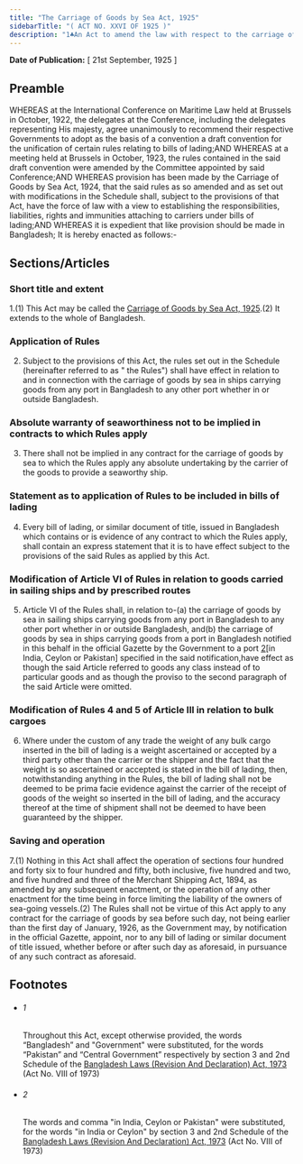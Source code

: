 ```yaml
---
title: "The Carriage of Goods by Sea Act, 1925"
sidebarTitle: "( ACT NO. XXVI OF 1925 )"
description: "1♣An Act to amend the law with respect to the carriage of goods by sea."
---
```


**Date of Publication:** [ 21st September, 1925 ]

## Preamble

WHEREAS at the International Conference on Maritime Law held at Brussels in October, 1922, the delegates at the Conference, including the delegates representing His majesty, agree unanimously to recommend their respective Governments to adopt as the basis of a convention a draft convention for the unification of certain rules relating to bills of lading;AND WHEREAS at a meeting held at Brussels in October, 1923, the rules contained in the said draft convention were amended by the Committee appointed by said Conference;AND WHEREAS provision has been made by the Carriage of Goods by Sea Act, 1924, that the said rules as so amended and as set out with modifications in the Schedule shall, subject to the provisions of that Act, have the force of law with a view to establishing the responsibilities, liabilities, rights and immunities attaching to carriers under bills of lading;AND WHEREAS it is expedient that like provision should be made in Bangladesh; It is hereby enacted as follows:-

## Sections/Articles

### Short title and extent

1.(1) This Act may be called the [Carriage of Goods by Sea Act, 1925](/act-137.html "Carriage of Goods by Sea Act, 1925").(2) It extends to the whole of Bangladesh.

### Application of Rules

2. Subject to the provisions of this Act, the rules set out in the Schedule (hereinafter referred to as " the Rules") shall have effect in relation to and in connection with the carriage of goods by sea in ships carrying goods from any port in Bangladesh to any other port whether in or outside Bangladesh.

### Absolute warranty of seaworthiness not to be implied in contracts to which Rules apply

3. There shall not be implied in any contract for the carriage of goods by sea to which the Rules apply any absolute undertaking by the carrier of the goods to provide a seaworthy ship.

### Statement as to application of Rules to be included in bills of lading

4. Every bill of lading, or similar document of title, issued in Bangladesh which contains or is evidence of any contract to which the Rules apply, shall contain an express statement that it is to have effect subject to the provisions of the said Rules as applied by this Act.

### Modification of Article VI of Rules in relation to goods carried in sailing ships and by prescribed routes

5. Article VI of the Rules shall, in relation to-(a) the carriage of goods by sea in sailing ships carrying goods from any port in Bangladesh to any other port whether in or outside Bangladesh, and(b) the carriage of goods by sea in ships carrying goods from a port in Bangladesh notified in this behalf in the official Gazette by the Government to a port [2](1)[in India, Ceylon or Pakistan] specified in the said notification,have effect as though the said Article referred to goods any class instead of to particular goods and as though the proviso to the second paragraph of the said Article were omitted.

### Modification of Rules 4 and 5 of Article III in relation to bulk cargoes

6. Where under the custom of any trade the weight of any bulk cargo inserted in the bill of lading is a weight ascertained or accepted by a third party other than the carrier or the shipper and the fact that the weight is so ascertained or accepted is stated in the bill of lading, then, notwithstanding anything in the Rules, the bill of lading shall not be deemed to be prima facie evidence against the carrier of the receipt of goods of the weight so inserted in the bill of lading, and the accuracy thereof at the time of shipment shall not be deemed to have been guaranteed by the shipper.

### Saving and operation

7.(1) Nothing in this Act shall affect the operation of sections four hundred and forty six to four hundred and fifty, both inclusive, five hundred and two, and five hundred and three of the Merchant Shipping Act, 1894, as amended by any subsequent enactment, or the operation of any other enactment for the time being in force limiting the liability of the owners of sea-going vessels.(2) The Rules shall not be virtue of this Act apply to any contract for the carriage of goods by sea before such day, not being earlier than the first day of January, 1926, as the Government may, by notification in the official Gazette, appoint, nor to any bill of lading or similar document of title issued, whether before or after such day as aforesaid, in pursuance of any such contract as aforesaid.

## Footnotes

- ###### 1

  Throughout this Act, except otherwise provided, the words “Bangladesh” and "Government" were substituted, for the words “Pakistan” and “Central Government” respectively by section 3 and 2nd Schedule of the [Bangladesh Laws (Revision And Declaration) Act, 1973](/act-430.html "Bangladesh Laws (Revision And Declaration) Act, 1973") (Act No. VIII of 1973)

- ###### 2

  The words and comma "in India, Ceylon or Pakistan" were substituted, for the words "in India or Ceylon" by section 3 and 2nd Schedule of the [Bangladesh Laws (Revision And Declaration) Act, 1973](/act-430.html "Bangladesh Laws (Revision And Declaration) Act, 1973") (Act No. VIII of 1973)
